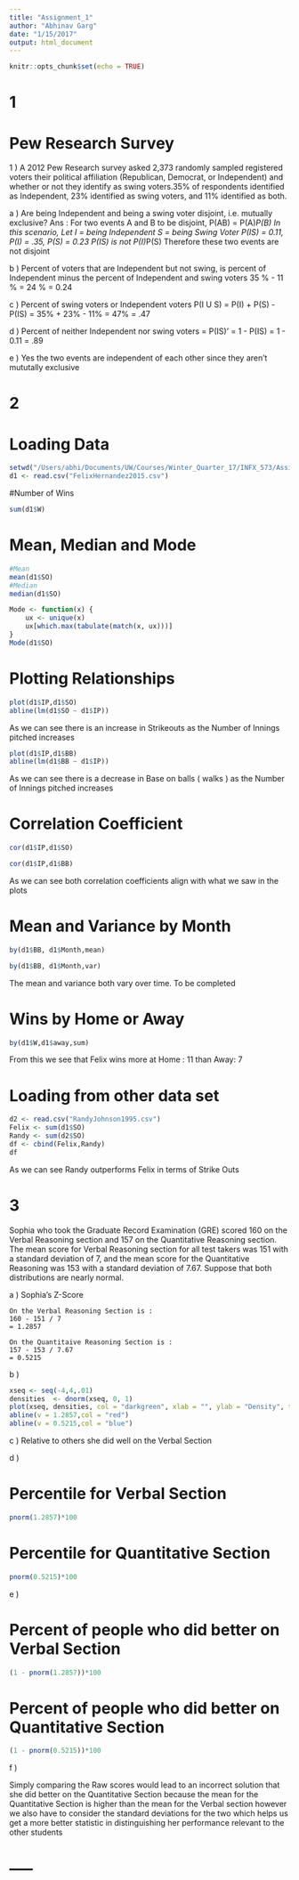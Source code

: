 ```yaml
---
title: "Assignment_1"
author: "Abhinav Garg"
date: "1/15/2017"
output: html_document
---
```


```r
knitr::opts_chunk$set(echo = TRUE)
```
# 1
# Pew Research Survey 

1 ) A 2012 Pew Research survey asked 2,373 randomly sampled registered voters their political affiliation (Republican, Democrat, or Independent) and whether or not they identify as swing voters.35% of respondents identified as Independent, 23% identified as swing voters, and 11% identified as both.

a ) Are being Independent and being a swing voter disjoint, i.e. mutually exclusive?
Ans : For two events A and B to be disjoint, P(AB) = P(A)*P(B)
      In this scenario, Let I = being Independent S = being Swing Voter
      P(IS) = 0.11, P(I) = .35, P(S) = 0.23
      P(IS) is not P(I)*P(S)
      Therefore these two events are not disjoint
      
b ) Percent of voters that are Independent but not swing, is percent of Independent     minus the percent of Independent and swing voters 
    35 % - 11 % = 24 % 
    = 0.24

c ) Percent of swing voters or Independent voters P(I U S) = P(I) + P(S) - P(IS)
    = 35% + 23% - 11%
    = 47% 
    = .47 
    
d ) Percent of neither Independent nor swing voters 
    = P(IS)'
    = 1 - P(IS)
    = 1 - 0.11 
    = .89

e ) Yes the two events are independent of each other since they aren't mututally exclusive 

# 2

# Loading Data 

```r
setwd("/Users/abhi/Documents/UW/Courses/Winter_Quarter_17/INFX_573/Assignments/Assignment_1")
d1 <- read.csv("FelixHernandez2015.csv")
```
#Number of Wins
```r
 

sum(d1$W)

```

# Mean, Median and Mode 
```r
#Mean
mean(d1$SO)
#Median
median(d1$SO)

Mode <- function(x) {
    ux <- unique(x)
    ux[which.max(tabulate(match(x, ux)))]
}
Mode(d1$SO)
```

# Plotting Relationships 
```r
plot(d1$IP,d1$SO)
abline(lm(d1$SO ~ d1$IP))
```

As we can see there is an increase in Strikeouts as the Number of Innings pitched increases 

```r
plot(d1$IP,d1$BB)
abline(lm(d1$BB ~ d1$IP))
```

As we can see there is a decrease in Base on balls ( walks ) as the Number of Innings pitched increases 

# Correlation Coefficient 
```r
cor(d1$IP,d1$SO)
```

```r
cor(d1$IP,d1$BB)
```

As we can see both correlation coefficients align with what we saw in the plots 

# Mean and Variance by Month 

```r
by(d1$BB, d1$Month,mean)
```

```r
by(d1$BB, d1$Month,var)
```

The mean and variance both vary over time. To be completed 

# Wins by Home or Away
```r
by(d1$W,d1$away,sum)
```

From this we see that Felix wins more at Home : 11 than Away: 7

# Loading from other data set 
```r
d2 <- read.csv("RandyJohnson1995.csv")
Felix <- sum(d1$SO)
Randy <- sum(d2$SO)
df <- cbind(Felix,Randy)
df
```

As we can see Randy outperforms Felix in terms of Strike Outs

# 3
Sophia who took the Graduate Record Examination (GRE) scored 160 on the Verbal Reasoning
section and 157 on the Quantitative Reasoning section. The mean score for Verbal Reasoning section
for all test takers was 151 with a standard deviation of 7, and the mean score for the Quantitative
Reasoning was 153 with a standard deviation of 7.67. Suppose that both distributions are nearly
normal.

a ) Sophia's Z-Score 

    On the Verbal Reasoning Section is :
    160 - 151 / 7 
    = 1.2857
    
    On the Quantitaive Reasoning Section is :
    157 - 153 / 7.67
    = 0.5215
    
b ) 
```r
xseq <- seq(-4,4,.01)
densities  <- dnorm(xseq, 0, 1)
plot(xseq, densities, col = "darkgreen", xlab = "", ylab = "Density", type = "l", lwd = 2, main = "Standard Normal")
abline(v = 1.2857,col = "red")
abline(v = 0.5215,col = "blue")

```
    
c ) Relative to others she did well on the Verbal Section

d )

# Percentile for Verbal Section 
```r
pnorm(1.2857)*100
```
# Percentile for Quantitative Section 
```r
pnorm(0.5215)*100
```

e ) 

# Percent of people who did better on Verbal Section 
```r
(1 - pnorm(1.2857))*100
```

# Percent of people who did better on Quantitative Section 
```r
(1 - pnorm(0.5215))*100
```

f )

Simply comparing the Raw scores would lead to an incorrect solution that she did better on the Quantitative Section because the mean for the Quantitative Section is higher than the mean for the Verbal section however we also have to consider the standard deviations for the two which helps us get a more better statistic in distinguishing her performance relevant to the other students 

# -----
```r
```

